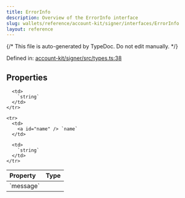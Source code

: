 ```yaml
---
title: ErrorInfo
description: Overview of the ErrorInfo interface
slug: wallets/reference/account-kit/signer/interfaces/ErrorInfo
layout: reference
---
```


{/* This file is auto-generated by TypeDoc. Do not edit manually. */}

Defined in: [account-kit/signer/src/types.ts:38](https://github.com/alchemyplatform/aa-sdk/blob/17aad1f572375d42a06c7e3238078a88a435d459/account-kit/signer/src/types.ts#L38)

## Properties

<table>
  <thead>
    <tr>
      <th align="left">Property</th>
      <th align="left">Type</th>
    </tr>
  </thead>

  <tbody>
    <tr>
      <td>
        <a id="message" /> `message`
      </td>

      <td>
        `string`
      </td>
    </tr>

    <tr>
      <td>
        <a id="name" /> `name`
      </td>

      <td>
        `string`
      </td>
    </tr>

  </tbody>
</table>
